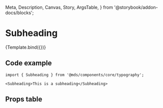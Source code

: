   Meta,
  Description,
  Canvas,
  Story,
  ArgsTable,
} from '@storybook/addon-docs/blocks';

<Meta title="Components/core/typography/Subheading" component={Subheading} />

# Subheading

<Description of={Subheading} />


<Canvas withToolbar>
  <Story name="Default" args={{ children: 'This is a subheading' }}>
    {Template.bind({})}
  </Story>
</Canvas>

## Code example

```tsx
import { Subheading } from '@mds/components/core/typography';
```

```tsx
<Subheading>This is a subheading</Subheading>
```

## Props table

<ArgsTable of={Subheading} />
